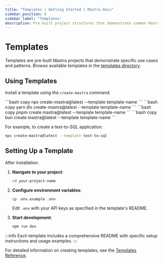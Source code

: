 ```yaml
---
title: "Templates | Getting Started | Mastra Docs"
sidebar_position: 6
sidebar_label: "Templates"
description: Pre-built project structures that demonstrate common Mastra use cases and patterns
---
```



# Templates

Templates are pre-built Mastra projects that demonstrate specific use cases and patterns. Browse available templates in the [templates directory](https://mastra.ai/templates).

## Using Templates

Install a template using the `create-mastra` command:

<Tabs>
  <TabItem value="npm" label="npm">
    ```bash copy
    npx create-mastra@latest --template template-name
    ```
  </TabItem>
  <TabItem value="yarn" label="yarn">
    ```bash copy
    yarn dlx create-mastra@latest --template template-name
    ```
  </TabItem>
  <TabItem value="pnpm" label="pnpm">
    ```bash copy
    pnpm create mastra@latest --template template-name
    ```
  </TabItem>
  <TabItem value="bun" label="bun">
    ```bash copy
    bun create mastra@latest --template template-name
    ```
  </TabItem>
</Tabs>

For example, to create a text-to-SQL application:

```bash copy
npx create-mastra@latest --template text-to-sql
```

## Setting Up a Template

After installation:

1. **Navigate to your project**:
   ```bash copy
   cd your-project-name
   ```

2. **Configure environment variables**:
   ```bash copy
   cp .env.example .env
   ```
   Edit `.env` with your API keys as specified in the template's README.

3. **Start development**:
   ```bash copy
   npm run dev
   ```

:::info
Each template includes a comprehensive README with specific setup instructions and usage examples.
:::

For detailed information on creating templates, see the [Templates Reference](/reference/templates).
